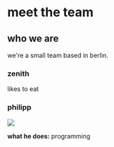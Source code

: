 # meet the team

## who we are

we're a small team based in berlin.

### zenith

likes to eat

### philipp

<img src="/team/philipp.png" width={100} height={100} className="rounded shadow" />

**what he does:**
programming